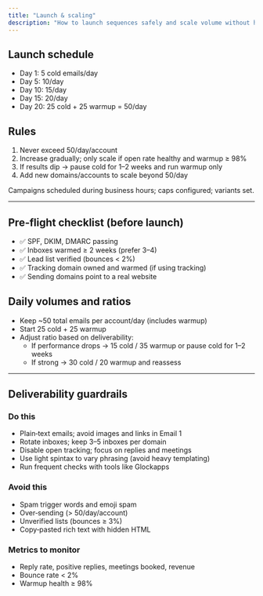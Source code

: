 ```yaml
---
title: "Launch & scaling"
description: "How to launch sequences safely and scale volume without hurting deliverability."
---
```


## Launch schedule

-   Day 1: 5 cold emails/day
-   Day 5: 10/day
-   Day 10: 15/day
-   Day 15: 20/day
-   Day 20: 25 cold + 25 warmup = 50/day

## Rules

1. Never exceed 50/day/account
2. Increase gradually; only scale if open rate healthy and warmup ≥ 98%
3. If results dip → pause cold for 1–2 weeks and run warmup only
4. Add new domains/accounts to scale beyond 50/day

<Check>Campaigns scheduled during business hours; caps configured; variants set.</Check>

---

## Pre‑flight checklist (before launch)

-   ✅ SPF, DKIM, DMARC passing
-   ✅ Inboxes warmed ≥ 2 weeks (prefer 3–4)
-   ✅ Lead list verified (bounces < 2%)
-   ✅ Tracking domain owned and warmed (if using tracking)
-   ✅ Sending domains point to a real website

## Daily volumes and ratios

-   Keep ~50 total emails per account/day (includes warmup)
-   Start 25 cold + 25 warmup
-   Adjust ratio based on deliverability:
    -   If performance drops → 15 cold / 35 warmup or pause cold for 1–2 weeks
    -   If strong → 30 cold / 20 warmup and reassess

---

## Deliverability guardrails

### Do this

-   Plain‑text emails; avoid images and links in Email 1
-   Rotate inboxes; keep 3–5 inboxes per domain
-   Disable open tracking; focus on replies and meetings
-   Use light spintax to vary phrasing (avoid heavy templating)
-   Run frequent checks with tools like Glockapps

### Avoid this

-   Spam trigger words and emoji spam
-   Over‑sending (> 50/day/account)
-   Unverified lists (bounces ≥ 3%)
-   Copy‑pasted rich text with hidden HTML

### Metrics to monitor

-   Reply rate, positive replies, meetings booked, revenue
-   Bounce rate < 2%
-   Warmup health ≥ 98%
